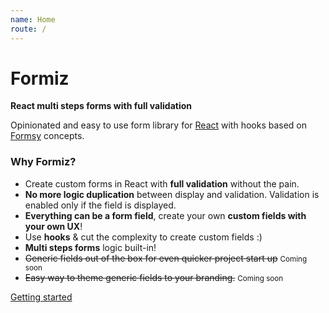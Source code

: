 ```yaml
---
name: Home
route: /
---
```



# Formiz

**React multi steps forms with full validation**

Opinionated and easy to use form library for [React](https://reactjs.org/) with hooks based on [Formsy](https://github.com/formsy/formsy-react) concepts.

### Why Formiz?

- Create custom forms in React with **full validation** without the pain.
- **No more logic duplication** between display and validation. Validation is enabled only if the field is displayed.
- **Everything can be a form field**, create your own **custom fields with your own UX**!
- Use **hooks** & cut the complexity to create custom fields :)
- **Multi steps forms** logic built-in!
- ~~Generic fields out of the box for even quicker project start up~~ <small>Coming soon</small>
- ~~Easy way to theme generic fields to your branding.~~ <small>Coming soon</small>

[Getting started](/getting-started)
